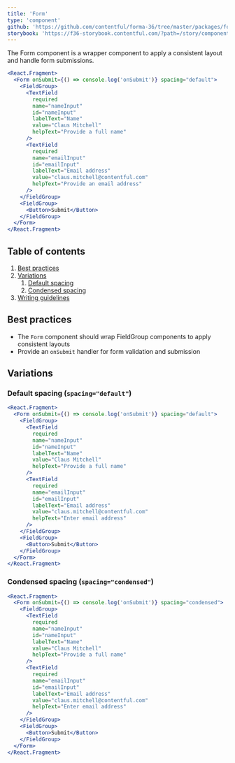```yaml
---
title: 'Form'
type: 'component'
github: 'https://github.com/contentful/forma-36/tree/master/packages/forma-36-react-components/src/components/Form'
storybook: 'https://f36-storybook.contentful.com/?path=/story/components-form--default'
---
```


The Form component is a wrapper component to apply a consistent layout and handle form submissions.

```jsx
<React.Fragment>
  <Form onSubmit={() => console.log('onSubmit')} spacing="default">
    <FieldGroup>
      <TextField
        required
        name="nameInput"
        id="nameInput"
        labelText="Name"
        value="Claus Mitchell"
        helpText="Provide a full name"
      />
      <TextField
        required
        name="emailInput"
        id="emailInput"
        labelText="Email address"
        value="claus.mitchell@contentful.com"
        helpText="Provide an email address"
      />
    </FieldGroup>
    <FieldGroup>
      <Button>Submit</Button>
    </FieldGroup>
  </Form>
</React.Fragment>
```

## Table of contents

1. [Best practices](#best-practices)
2. [Variations](#variations)
   1. [Default spacing](#spacing-default)
   2. [Condensed spacing](#spacing-condensed)
3. [Writing guidelines](#copy-considerations)

## Best practices <a name="best-practices" />

- The `Form` component should wrap FieldGroup components to apply consistent layouts
- Provide an `onSubmit` handler for form validation and submission

## Variations <a name="variations" />

### Default spacing (`spacing="default"`) <a name="spacing-default" />

```jsx
<React.Fragment>
  <Form onSubmit={() => console.log('onSubmit')} spacing="default">
    <FieldGroup>
      <TextField
        required
        name="nameInput"
        id="nameInput"
        labelText="Name"
        value="Claus Mitchell"
        helpText="Provide a full name"
      />
      <TextField
        required
        name="emailInput"
        id="emailInput"
        labelText="Email address"
        value="claus.mitchell@contentful.com"
        helpText="Enter email address"
      />
    </FieldGroup>
    <FieldGroup>
      <Button>Submit</Button>
    </FieldGroup>
  </Form>
</React.Fragment>
```

### Condensed spacing (`spacing="condensed"`) <a name="spacing-condensed" />

```jsx
<React.Fragment>
  <Form onSubmit={() => console.log('onSubmit')} spacing="condensed">
    <FieldGroup>
      <TextField
        required
        name="nameInput"
        id="nameInput"
        labelText="Name"
        value="Claus Mitchell"
        helpText="Provide a full name"
      />
      <TextField
        required
        name="emailInput"
        id="emailInput"
        labelText="Email address"
        value="claus.mitchell@contentful.com"
        helpText="Enter email address"
      />
    </FieldGroup>
    <FieldGroup>
      <Button>Submit</Button>
    </FieldGroup>
  </Form>
</React.Fragment>
```
